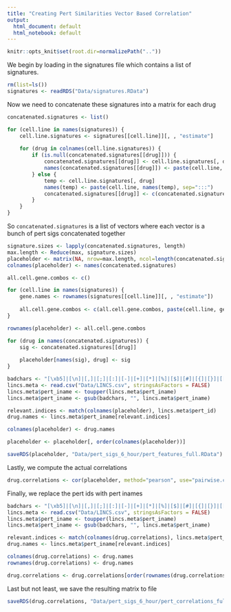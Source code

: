 ```yaml
---
title: "Creating Pert Similarities Vector Based Correlation"
output:
  html_document: default
  html_notebook: default
---
```


```r
knitr::opts_knit$set(root.dir=normalizePath(".."))
```


We begin by loading in the signatures file which contains a list of signatures.

```r
rm(list=ls())
signatures <- readRDS("Data/signatures.RData")
```

Now we need to concatenate these signatures into a matrix for each drug

```r

concatenated.signatures <- list()

for (cell.line in names(signatures)) {
    cell.line.signatures <- signatures[[cell.line]][, , "estimate"]
    
    for (drug in colnames(cell.line.signatures)) {
        if (is.null(concatenated.signatures[[drug]])) {
            concatenated.signatures[[drug]] <- cell.line.signatures[, drug]
            names(concatenated.signatures[[drug]]) <- paste(cell.line, names(concatenated.signatures[[drug]]), sep=":::")
        } else {
            temp <- cell.line.signatures[, drug]
            names(temp) <- paste(cell.line, names(temp), sep=":::")
            concatenated.signatures[[drug]] <- c(concatenated.signatures[[drug]], temp)
        }
    }
}
```

So `concatenated.signatures` is a list of vectors where each vector is a bunch of pert sigs concatenated together


```r
signature.sizes <- lapply(concatenated.signatures, length)
max.length <- Reduce(max, signature.sizes)
placeholder <- matrix(NA, nrow=max.length, ncol=length(concatenated.signatures))
colnames(placeholder) <- names(concatenated.signatures)

all.cell.gene.combos <- c()

for (cell.line in names(signatures)) { 
    gene.names <- rownames(signatures[[cell.line]][, , "estimate"])
    
    all.cell.gene.combos <- c(all.cell.gene.combos, paste(cell.line, gene.names, sep=":::"))
}

rownames(placeholder) <- all.cell.gene.combos

for (drug in names(concatenated.signatures)) {
    sig <- concatenated.signatures[[drug]]
    
    placeholder[names(sig), drug] <- sig
}
```

```r
badchars <- "[\xb5]|[\n]|[,]|[;]|[:]|[-]|[+]|[*]|[%]|[$]|[#]|[{]|[}]|[[]|[]]|[|]|[\\^]|[/]|[\\]|[.]|[_]|[ ]"
lincs.meta <- read.csv("Data/LINCS.csv", stringsAsFactors = FALSE)
lincs.meta$pert_iname <- toupper(lincs.meta$pert_iname)
lincs.meta$pert_iname <- gsub(badchars, "", lincs.meta$pert_iname)

relevant.indices <- match(colnames(placeholder), lincs.meta$pert_id)
drug.names <- lincs.meta$pert_iname[relevant.indices]

colnames(placeholder) <- drug.names

placeholder <- placeholder[, order(colnames(placeholder))]

saveRDS(placeholder, "Data/pert_sigs_6_hour/pert_features_full.RData")
```


Lastly, we compute the actual correlations

```r
drug.correlations <- cor(placeholder, method="pearson", use="pairwise.complete.obs")
```

Finally, we replace the pert ids with pert inames

```r
badchars <- "[\xb5]|[\n]|[,]|[;]|[:]|[-]|[+]|[*]|[%]|[$]|[#]|[{]|[}]|[[]|[]]|[|]|[\\^]|[/]|[\\]|[.]|[_]|[ ]"
lincs.meta <- read.csv("Data/LINCS.csv", stringsAsFactors = FALSE)
lincs.meta$pert_iname <- toupper(lincs.meta$pert_iname)
lincs.meta$pert_iname <- gsub(badchars, "", lincs.meta$pert_iname)

relevant.indices <- match(colnames(drug.correlations), lincs.meta$pert_id)
drug.names <- lincs.meta$pert_iname[relevant.indices]

colnames(drug.correlations) <- drug.names
rownames(drug.correlations) <- drug.names

drug.correlations <- drug.correlations[order(rownames(drug.correlations)), order(colnames(drug.correlations))]
```

Last but not least, we save the resulting matrix to file

```r
saveRDS(drug.correlations, "Data/pert_sigs_6_hour/pert_correlations_full.RData")
```

